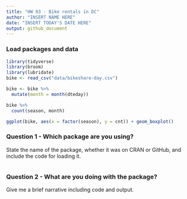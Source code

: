 ```yaml
---
title: "HW 03 - Bike rentals in DC"
author: "INSERT NAME HERE"
date: "INSERT TODAY'S DATE HERE"
output: github_document
---
```


### Load packages and data

```r
library(tidyverse)
library(broom)
library(lubridate)
bike <- read_csv("data/bikeshare-day.csv")

bike <- bike %>%
  mutate(month = month(dteday))

bike %>% 
  count(season, month)

ggplot(bike, aes(x = factor(season), y = cnt)) + geom_boxplot()
```


### Question 1 - Which package are you using? 

State the name of the package, whether it was on CRAN or GitHub, and include the code for loading it.

```r

```

### Question 2 - What are you doing with the package? 

Give me a brief narrative including code and output.

